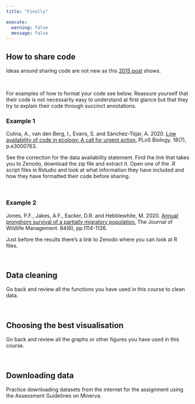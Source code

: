 ```yaml
---
title: "Finally"

execute: 
  warning: false
  message: false
---
```


## How to share code

Ideas around sharing code are not new as this [2015 post](https://ramblingsofanecologa.wordpress.com/2015/10/23/publish-and-share-your-code/) shows.

<br>

For examples of how to format your code see below. Reassure yourself that their code is not necessarily easy to understand at first glance but that they try to explain their code through succinct annotations. 


### Example 1

Culina, A., van den Berg, I., Evans, S. and Sánchez-Tójar, A. 2020. [Low availability of code in ecology: A call for urgent action.](https://journals.plos.org/plosbiology/article?id=10.1371/journal.pbio.3000763) PLoS Biology. 18(7), p.e3000763. 
 
See the correction for the data availability statement. Find the link that takes you to Zenodo, download the zip file and extract it. Open one of the .R script files in Rstudio and look at what information they have included and how they have formatted their code before sharing. 

<br>

### Example 2

Jones, P.F., Jakes, A.F., Eacker, D.R. and Hebblewhite, M. 2020. [Annual pronghorn survival of a partially migratory population.](https://wildlife.onlinelibrary.wiley.com/doi/10.1002/jwmg.21886) The Journal of Wildlife Management. 84(6), pp.1114-1126. 

Just before the results there’s a link to Zenodo where you can look at R files. 



<br>

## Data cleaning

Go back and review all the functions you have used in this course to clean data.

<br>

## Choosing the best visualisation

Go back and review all the graphs or other figures you have used in this course.

<br>

## Downloading data

Practice downloading datasets from the internet for the assignment using the Assessment Guidelines on Minerva.

<br>